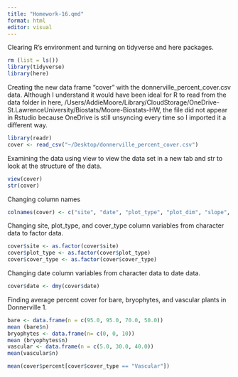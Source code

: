 ```yaml
---
title: "Homework-16.qmd"
format: html
editor: visual
---
```


Clearing R's environment and turning on tidyverse and here packages.

```r
rm (list = ls())
library(tidyverse)
library(here)
```

Creating the new data frame "cover" with the donnerville_percent_cover.csv data. Although I understand it would have been ideal for R to read from the data folder in here, /Users/AddieMoore/Library/CloudStorage/OneDrive-St.LawrenceUniversity/Biostats/Moore-Biostats-HW, the file did not appear in Rstudio because OneDrive is still unsyncing every time so I imported it a different way.

```r
library(readr)
cover <- read_csv("~/Desktop/donnerville_percent_cover.csv")
```

Examining the data using view to view the data set in a new tab and str to look at the structure of the data.

```r
view(cover)
str(cover)
```

Changing column names

```r
colnames(cover) <- c("site", "date", "plot_type", "plot_dim", "slope", "aspect", "plot", "cover_type", "percent")
```

Changing site, plot_type, and cover_type column variables from character data to factor data.

```r
cover$site <- as.factor(cover$site)
cover$plot_type <- as.factor(cover$plot_type)
cover$cover_type <- as.factor(cover$cover_type)
```

Changing date column variables from character data to date data.

```r
cover$date <- dmy(cover$date)
```

Finding average percent cover for bare, bryophytes, and vascular plants in Donnerville 1.

```r
bare <- data.frame(n = c(95.0, 95.0, 70.0, 50.0))
mean (bare$n)
bryophytes <- data.frame(n= c(0, 0, 10))
mean (bryophytes$n)
vascular <- data.frame(n = c(5.0, 30.0, 40.0))
mean(vascular$n)
```

```r
mean(cover$percent[cover$cover_type == "Vascular"])
```
